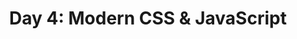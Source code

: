 ---
# layout: '../../layouts/NoteLayout.astro'
title: "Day 4: Modern CSS & JavaScript"
day: day-4
slug: day-4
---